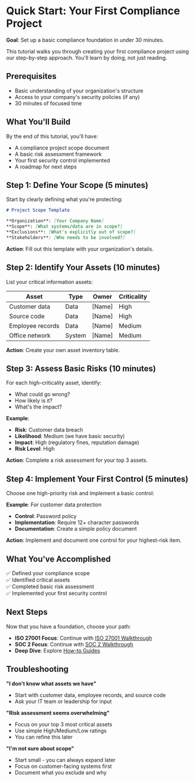 # Quick Start: Your First Compliance Project

**Goal**: Set up a basic compliance foundation in under 30 minutes.

This tutorial walks you through creating your first compliance project using our step-by-step approach. You'll learn by doing, not just reading.

## Prerequisites

- Basic understanding of your organization's structure
- Access to your company's security policies (if any)
- 30 minutes of focused time

## What You'll Build

By the end of this tutorial, you'll have:

- A compliance project scope document
- A basic risk assessment framework
- Your first security control implemented
- A roadmap for next steps

## Step 1: Define Your Scope (5 minutes)

Start by clearly defining what you're protecting:

```markdown
# Project Scope Template

**Organization**: [Your Company Name]
**Scope**: [What systems/data are in scope?]
**Exclusions**: [What's explicitly out of scope?]
**Stakeholders**: [Who needs to be involved?]
```

**Action**: Fill out this template with your organization's details.

## Step 2: Identify Your Assets (10 minutes)

List your critical information assets:

| Asset            | Type   | Owner  | Criticality |
| ---------------- | ------ | ------ | ----------- |
| Customer data    | Data   | [Name] | High        |
| Source code      | Data   | [Name] | High        |
| Employee records | Data   | [Name] | Medium      |
| Office network   | System | [Name] | Medium      |

**Action**: Create your own asset inventory table.

## Step 3: Assess Basic Risks (10 minutes)

For each high-criticality asset, identify:

- What could go wrong?
- How likely is it?
- What's the impact?

**Example**:

- **Risk**: Customer data breach
- **Likelihood**: Medium (we have basic security)
- **Impact**: High (regulatory fines, reputation damage)
- **Risk Level**: High

**Action**: Complete a risk assessment for your top 3 assets.

## Step 4: Implement Your First Control (5 minutes)

Choose one high-priority risk and implement a basic control:

**Example**: For customer data protection

- **Control**: Password policy
- **Implementation**: Require 12+ character passwords
- **Documentation**: Create a simple policy document

**Action**: Implement and document one control for your highest-risk item.

## What You've Accomplished

✅ Defined your compliance scope  
✅ Identified critical assets  
✅ Completed basic risk assessment  
✅ Implemented your first security control

## Next Steps

Now that you have a foundation, choose your path:

- **ISO 27001 Focus**: Continue with [ISO 27001 Walkthrough](/docs/tutorials/iso27001-walkthrough)
- **SOC 2 Focus**: Continue with [SOC 2 Walkthrough](/docs/tutorials/soc2-walkthrough)
- **Deep Dive**: Explore [How-to Guides](/docs/how-to/executive-buyin)

## Troubleshooting

**"I don't know what assets we have"**

- Start with customer data, employee records, and source code
- Ask your IT team or leadership for input

**"Risk assessment seems overwhelming"**

- Focus on your top 3 most critical assets
- Use simple High/Medium/Low ratings
- You can refine this later

**"I'm not sure about scope"**

- Start small - you can always expand later
- Focus on customer-facing systems first
- Document what you exclude and why

